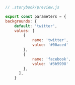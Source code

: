 ```js
// .storybook/preview.js

export const parameters = {
backgrounds: {
    default: 'twitter',
    values: [
        { 
            name: 'twitter', 
            value: '#00aced'
        },
        { 
            name: 'facebook', 
            value: '#3b5998' 
        },
      ],
    }
```